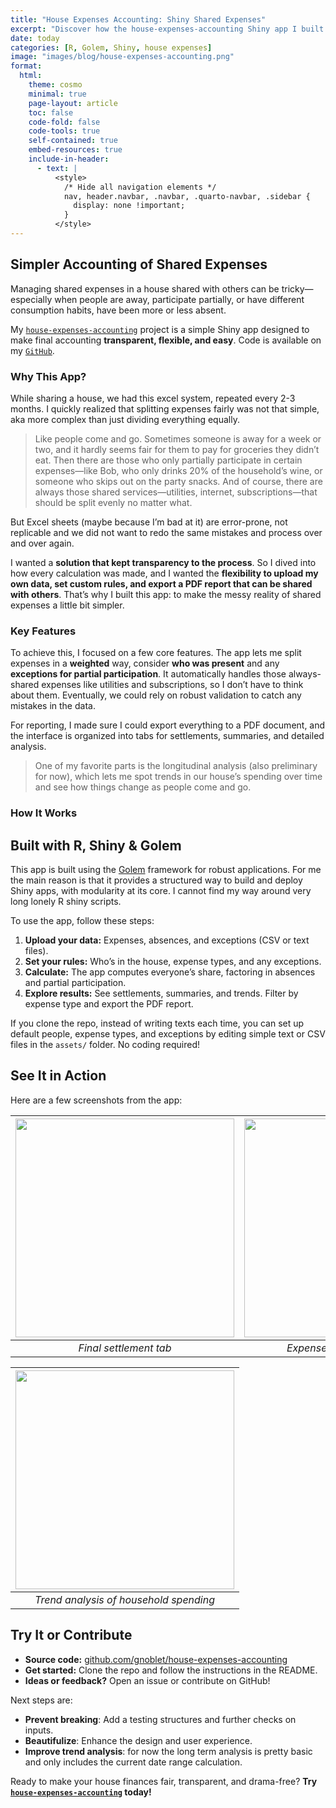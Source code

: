 ```yaml
---
title: "House Expenses Accounting: Shiny Shared Expenses"
excerpt: "Discover how the house-expenses-accounting Shiny app I built brings clarity and flexibility to splitting expenses in a shared house."
date: today
categories: [R, Golem, Shiny, house expenses]
image: "images/blog/house-expenses-accounting.png"
format:
  html:
    theme: cosmo
    minimal: true
    page-layout: article
    toc: false
    code-fold: false
    code-tools: true
    self-contained: true
    embed-resources: true
    include-in-header:
      - text: |
          <style>
            /* Hide all navigation elements */
            nav, header.navbar, .navbar, .quarto-navbar, .sidebar {
              display: none !important;
            }
          </style>
---
```


## Simpler Accounting of Shared Expenses

Managing shared expenses in a house shared with others can be tricky—especially when people are away, participate partially, or have different consumption habits, have been more or less absent.

My [`house-expenses-accounting`](https://gnoblet-house-expenses-accounting.share.connect.posit.cloud/) project is a simple Shiny app designed to make final accounting **transparent, flexible, and easy**. Code is available on my [`GitHub`](https://github.com/gnoblet/house-expenses-accounting).

### Why This App?

While sharing a house, we had this excel system, repeated every 2-3 months. I quickly realized that splitting expenses fairly was not that simple, aka more complex than just dividing everything equally.

> Like people come and go. Sometimes someone is away for a week or two, and it hardly seems fair for them to pay for groceries they didn’t eat. Then there are those who only partially participate in certain expenses—like Bob, who only drinks 20% of the household’s wine, or someone who skips out on the party snacks. And of course, there are always those shared services—utilities, internet, subscriptions—that should be split evenly no matter what.

But Excel sheets (maybe because I'm bad at it) are error-prone, not replicable and we did not want to redo the same mistakes and process over and over again.

I wanted a **solution that kept transparency to the process**. So I dived into how every calculation was made, and I wanted the **flexibility to upload my own data, set custom rules, and export a PDF report that can be shared with others**. That’s why I built this app: to make the messy reality of shared expenses a little bit simpler.

### Key Features

To achieve this, I focused on a few core features. The app lets me split expenses in a **weighted** way, consider **who was present** and any **exceptions for partial participation**. It automatically handles those always-shared expenses like utilities and subscriptions, so I don’t have to think about them. Eventually, we could rely on robust validation to catch any mistakes in the data.

For reporting, I made sure I could export everything to a PDF document, and the interface is organized into tabs for settlements, summaries, and detailed analysis.

> One of my favorite parts is the longitudinal analysis (also preliminary for now), which lets me spot trends in our house’s spending over time and see how things change as people come and go.

### How It Works

::: {.callout-tip}
## Built with R, Shiny & Golem
This app is built using the [Golem](https://engineering-shiny.org/golem.html) framework for robust applications. For me the main reason is that it provides a structured way to build and deploy Shiny apps, with modularity at its core. I cannot find my way around very long lonely R shiny scripts.
:::

To use the app, follow these steps:

1. **Upload your data:** Expenses, absences, and exceptions (CSV or text files).
2. **Set your rules:** Who’s in the house, expense types, and any exceptions.
3. **Calculate:** The app computes everyone’s share, factoring in absences and partial participation.
4. **Explore results:** See settlements, summaries, and trends. Filter by expense type and export the PDF report.

If you clone the repo, instead of writing texts each time, you can set up default people, expense types, and exceptions by editing simple text or CSV files in the `assets/` folder. No coding required!

## See It in Action

Here are a few screenshots from the app:

| ![](images/blog/house-expenses-accounting_settlement.png){width=350} | ![](images/blog/house-expenses-accounting_results-type.png){width=350} |
|:--:|:--:|
| *Final settlement tab* | *Expense breakdown by type* |

| ![](images/blog/house-expenses-accounting_trendanalysis.png){width=350} |
|:--:|
| *Trend analysis of household spending* |

## Try It or Contribute

- **Source code:** [github.com/gnoblet/house-expenses-accounting](https://github.com/gnoblet/house-expenses-accounting)
- **Get started:** Clone the repo and follow the instructions in the README.
- **Ideas or feedback?** Open an issue or contribute on GitHub!

Next steps are:

- **Prevent breaking**: Add a testing structures and further checks on inputs.
- **Beautifulize**: Enhance the design and user experience.
- **Improve trend analysis**: for now the long term analysis is pretty basic and only includes the current date range calculation.

Ready to make your house finances fair, transparent, and drama-free?
**Try [`house-expenses-accounting`](https://gnoblet-house-expenses-accounting.share.connect.posit.cloud/) today!**
